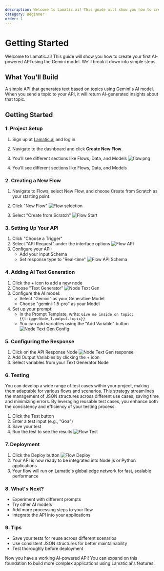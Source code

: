 ```yaml
---
description: Welcome to Lamatic.ai! This guide will show you how to create your first AI-powered API using the Gemini model.
category: Beginner
order: 1
---
```


# Getting Started

Welcome to Lamatic.ai! This guide will show you how to create your first AI-powered API using the Gemini model. We'll break it down into simple steps.

## What You'll Build
A simple API that generates text based on topics using Gemini's AI model. When you send a topic to your API, it will return AI-generated insights about that topic.

## Getting Started

### 1. Project Setup
1. Sign up at [Lamatic.ai](https://lamatic.ai/) and log in.
1. Navigate to the dashboard and click **Create New Flow**.
1. You'll see different sections like Flows, Data, and Models
   ![flow.png](./img/get-started/flow.png)

1. You'll see different sections like Flows, Data, and Models

### 2. Creating a New Flow
1. Navigate to Flows, select New Flow, and choose Create from Scratch as your starting point.

2. Click "New Flow"
![Flow selection](./img/get-started/flow-selection.png)
3. Select "Create from Scratch"
![Flow Start](./img/get-started/flow-start.png)

### 3. Setting Up Your API
1. Click "Choose a Trigger"
2. Select "API Request" under the interface options
   ![Flow API](./img/get-started/flow-api.png)
3. Configure your API:
   - Add your Input Schema
   - Set response type to "Real-time"
   ![Flow API Schema](./img/get-started/flow-api-schema.png)

### 4. Adding AI Text Generation
1. Click the + icon to add a new node
2. Choose "Text Generator"
   ![Node Text Gen](./img/get-started/node-text-gen.png)
3. Configure the AI model:
   - Select "Gemini" as your Generative Model
   - Choose "gemini-1.5-pro" as your Model
4. Set up your prompt:
   - In the Prompt Template, write: `Give me inside on topic: {{triggerNode_1.output.topic}}`
   - You can add variables using the "Add Variable" button
   ![Node Text Gen Config](./img/get-started/node-text-gen-config.png)

### 5. Configuring the Response
1. Click on the API Response Node
![Node Text Gen response](./img/get-started/node-text-gen-response.png)
2. Add Output Variables by clicking the + icon
3. Select variables from your Text Generator Node

### 6. Testing
You can develop a wide range of test cases within your project, making them adaptable for various flows and scenarios. This strategy streamlines the management of JSON structures across different use cases, saving time and minimizing errors. By leveraging reusable test cases, you enhance both the consistency and efficiency of your testing process.

1. Click the Test button
2. Enter a test input (e.g., "Goa")
3. Save your test
4. Run the test to see the results
![Flow Test](./img/get-started/flow-test-1.png)

### 7. Deployment
1. Click the Deploy button
![Flow Deploy](./img/get-started/deploy.png)
2. Your API is now ready to be integrated into Node.js or Python applications
3. Your flow will run on Lamatic's global edge network for fast, scalable performance

### 8. What's Next?
- Experiment with different prompts
- Try other AI models
- Add more processing steps to your flow
- Integrate the API into your applications


### 9. Tips
- Save your tests for reuse across different scenarios
- Use consistent JSON structures for better maintainability
- Test thoroughly before deployment


Now you have a working AI-powered API! You can expand on this foundation to build more complex applications using Lamatic.ai's features.